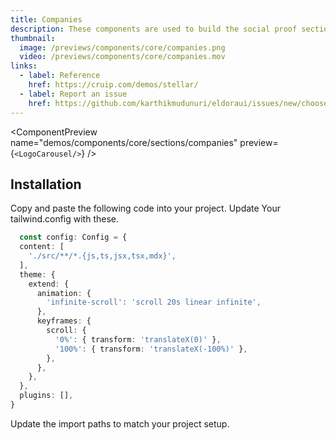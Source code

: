 ```yaml
---
title: Companies
description: These components are used to build the social proof section of the website.
thumbnail:
  image: /previews/components/core/companies.png
  video: /previews/components/core/companies.mov
links:
  - label: Reference
    href: https://cruip.com/demos/stellar/
  - label: Report an issue
    href: https://github.com/karthikmudunuri/eldoraui/issues/new/choose
---
```


<ComponentPreview
  name="demos/components/core/sections/companies"
  preview={`<LogoCarousel/>`}
/>

## Installation

<Steps>
  

  <Step>Copy and paste the following code into your project.</Step>
  <ComponentSource name="components/core/default/companies" />
  <Step>Update Your tailwind.config with these.</Step>
```ts 
  const config: Config = {
  content: [
    './src/**/*.{js,ts,jsx,tsx,mdx}',
  ],
  theme: {
    extend: {
      animation: {
        'infinite-scroll': 'scroll 20s linear infinite',
      },
      keyframes: {
        scroll: {
          '0%': { transform: 'translateX(0)' },
          '100%': { transform: 'translateX(-100%)' },
        },
      },
    },
  },
  plugins: [],
}
```

<Step>Update the import paths to match your project setup.</Step>
</Steps>
